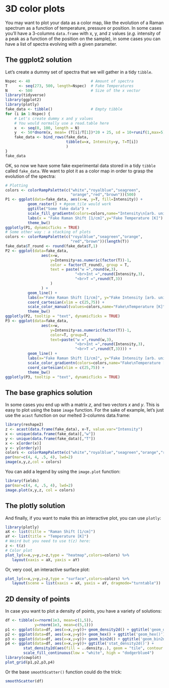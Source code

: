 # 3D color plots

You may want to plot your data as a color map, like the evolution of a Raman spectrum as a function of temperature, pressure or position. In some cases you'll have a 3-columns `data.frame` with x, y, and z values (_e.g._ intensity of a peak as a function of the position on the sample), in some cases you can have a list of spectra evolving with a given parameter. 

## The ggplot2 solution

Let's create a dummy set of spectra that we will gather in a tidy `tibble`.

```r
Nspec <- 40                           # Amount of spectra
T     <- seq(273, 500, length=Nspec)  # Fake Temperatures
N     <- 500                          # Size of the x vector
library(tidyverse)
library(ggplot2)
library(plotly)
fake_data <- tibble()                 # Empty tibble
for (i in 1:Nspec) {
    # Let's create dummy x and y values
    # You would normally use a read.table here 
    x  <- seq(0, 100, length = N)
    y  <- 50*dnorm(x, mean= (T[i]/T[1])*20 + 25, sd = 10+runif(1,max=5) )
    fake_data <- bind_rows(fake_data, 
                           tibble(w=x, Intensity=y, T=T[i]) 
                           )
}
fake_data
```

OK, so now we have some fake experimental data stored in a tidy `tibble` called `fake_data`. We want to plot it as a color map in order to grasp the evolution of the spectra:

```r
# Plotting
colors <- colorRampPalette(c("white","royalblue","seagreen",
                             "orange","red","brown"))(500)
P1 <- ggplot(data=fake_data, aes(x=w, y=T, fill=Intensity)) + 
          geom_raster() + #geom_tile would work
          ggtitle("Some fake data") + 
          scale_fill_gradientn(colors=colors,name="Intensity\n[arb. units]") +
          labs(x = "Fake Raman Shift [1/cm]",y="Fake Temperature [K]") +
          theme_bw()
ggplotly(P1, dynamicTicks = TRUE)
# Some other way : a stacking of plots 
colors <- colorRampPalette(c("royalblue","seagreen","orange",
                             "red","brown"))(length(T))
fake_data$T_round <- round(fake_data$T,1)
P2 <- ggplot(data=fake_data, 
                aes(x=w, 
                    y=Intensity+as.numeric(factor(T))-1,
                    color = factor(T_round), group = T, 
                    text = paste("w =",round(w,3),
                               "<br>Int =",round(Intensity,3),
                               "<br>T =",round(T,3))
                    )
                ) + 
          geom_line() + 
          labs(x="Fake Raman Shift [1/cm]", y="Fake Intensity [arb. units]") +
          coord_cartesian(xlim = c(25,75)) +
          scale_color_manual(values=colors,name="Fake\nTemperature [K]") +
          theme_bw()
ggplotly(P2, tooltip = "text", dynamicTicks = TRUE)
P3 <- ggplot(data=fake_data, 
                aes(x=w, 
                    y=Intensity+as.numeric(factor(T))-1, 
                    color=T, group=T,
                    text=paste("w =",round(w,3),
                               "<br>Int =",round(Intensity,3),
                               "<br>T =",round(T,3)))) + 
          geom_line() + 
          labs(x="Fake Raman Shift [1/cm]", y="Fake Intensity [arb. units]") +
          scale_color_gradientn(colors=colors,name="Fake\nTemperature [K]") +
          coord_cartesian(xlim = c(25,75)) +
          theme_bw()
ggplotly(P3, tooltip = "text", dynamicTicks = TRUE)
```



## The base graphics solution

In some cases you end up with a matrix _z_, and two vectors _x_ and _y_. This is easy to plot using the base `image` function. For the sake of example, let's just use the `acast` function on our melted 3-columns data.frame:

```r
library(reshape2)
z <- acast(data.frame(fake_data), x~T, value.var="Intensity")
x <- unique(data.frame(fake_data)[,"w"])
y <- unique(data.frame(fake_data)[,"T"])
x <- x[order(x)]
y <- y[order(y)]
colors <- colorRampPalette(c("white","royalblue","seagreen","orange","red","brown"))(500)
par(mar=c(4, 4, .5, 4), lwd=2)
image(x,y,z,col = colors)
```
You can add a legend by using the `image.plot` function:
```r
library(fields)
par(mar=c(4, 4, .5, 4), lwd=2)
image.plot(x,y,z, col = colors)
```


## The plotly solution

And finally, if you want to make this an interactive plot, you can use `plotly`:
```r
library(plotly)
aX <- list(title = "Raman Shift [1/cm]")
aY <- list(title = "Temperature [K]")
# Weird but you need to use t(z) here:
z <- t(z)
# Color plot
plot_ly(x=x,y=y,z=z,type = "heatmap",colors=colors) %>% 
   layout(xaxis = aX, yaxis = aY)
```
Or, very cool, an interactive surface plot:
```r
plot_ly(x=x,y=y,z=z,type = "surface",colors=colors) %>%
   layout(scene = list(xaxis = aX, yaxis = aY, dragmode="turntable"))
```


## 2D density of points

In case you want to plot a density of points, you have a variety of solutions:
```r
df <- tibble(x=rnorm(1e3, mean=c(1,5)),
             y=rnorm(1e3, mean=c(5,1)))
p1 <- ggplot(data=df, aes(x=x,y=y))+ geom_density2d() + ggtitle('geom_density2d()')
p2 <- ggplot(data=df, aes(x=x,y=y))+ geom_hex() + ggtitle('geom_hex()')
p3 <- ggplot(data=df, aes(x=x,y=y))+ geom_bin2d() + ggtitle('geom_bin2d()')
p4 <- ggplot(data=df, aes(x=x,y=y))+ ggtitle('stat_density2d()') +
        stat_density2d(aes(fill = ..density..), geom = "tile", contour = FALSE, n = 200) +
        scale_fill_continuous(low = "white", high = "dodgerblue4")
library(cowplot)
plot_grid(p1,p2,p3,p4)
```


Or the base `smoothScatter()` function could do the trick:
```r
smoothScatter(df)
```





